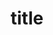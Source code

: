 ---
id: db-install-agent-quick-setup
title: title
description: description
tags: [ 쿠버네티스, 쿠버네티스 모니터링 ]
---